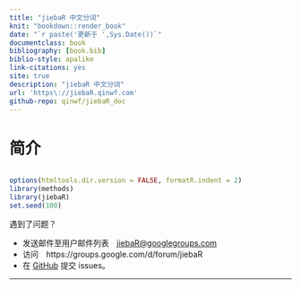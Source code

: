```yaml
--- 
title: "jiebaR 中文分词"
knit: "bookdown::render_book"
date: "`r paste('更新于 ',Sys.Date())`"
documentclass: book
bibliography: [book.bib]
biblio-style: apalike
link-citations: yes
site: true
description: "jiebaR 中文分词"
url: 'https\://jiebaR.qinwf.com'
github-repo: qinwf/jiebaR_doc
---
```



# 简介

<img width="0" height="0" src="./Rlogo.png"></img>


```r
options(htmltools.dir.version = FALSE, formatR.indent = 2)
library(methods)
library(jiebaR)
set.seed(100)
```

遇到了问题？

+ 发送邮件至用户邮件列表　[jiebaR@googlegroups.com](mailto:jiebaR@googlegroups.com)
+ 访问　https://groups.google.com/d/forum/jiebaR
+ 在 [GitHub](https://github.com/qinwf/jiebaR) 提交 issues。　

<HR />
